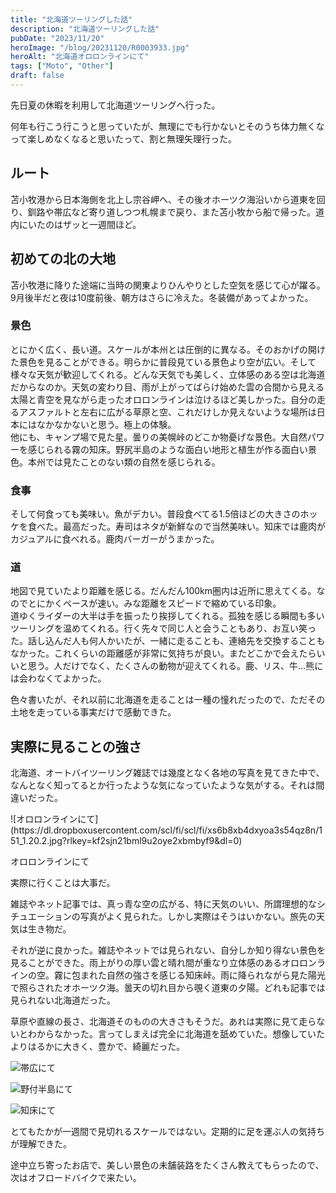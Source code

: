 ```yaml
---
title: "北海道ツーリングした話"
description: "北海道ツーリングした話"
pubDate: "2023/11/20"
heroImage: "/blog/20231120/R0003933.jpg"
heroAlt: "北海道オロロンラインにて"
tags: ["Moto", "Other"]
draft: false
---
```


先日夏の休暇を利用して北海道ツーリングへ行った。  

何年も行こう行こうと思っていたが、無理にでも行かないとそのうち体力無くなって楽しめなくなると思いたって、割と無理矢理行った。  

## ルート  
苫小牧港から日本海側を北上し宗谷岬へ、その後オホーツク海沿いから道東を回り、釧路や帯広など寄り道しつつ札幌まで戻り、また苫小牧から船で帰った。道内にいたのはザッと一週間ほど。  

## 初めての北の大地
苫小牧港に降りた途端に当時の関東よりひんやりとした空気を感じて心が躍る。9月後半だと夜は10度前後、朝方はさらに冷えた。冬装備があってよかった。  

### 景色
とにかく広く、長い道。スケールが本州とは圧倒的に異なる。そのおかげの開けた景色を見ることができる。明らかに普段見ている景色より空が広い。そして様々な天気が歓迎してくれる。どんな天気でも美しく、立体感のある空は北海道だからなのか。天気の変わり目、雨が上がってばらけ始めた雲の合間から見える太陽と青空を見ながら走ったオロロンラインは泣けるほど美しかった。自分の走るアスファルトと左右に広がる草原と空、これだけしか見えないような場所は日本にはなかなかないと思う。極上の体験。  
他にも、キャンプ場で見た星。曇りの美幌峠のどこか物憂げな景色。大自然パワーを感じられる霧の知床。野尻半島のような面白い地形と植生が作る面白い景色。本州では見たことのない類の自然を感じられる。  

### 食事
そして何食っても美味い。魚がデカい。普段食べてる1.5倍ほどの大きさのホッケを食べた。最高だった。寿司はネタが新鮮なので当然美味い。知床では鹿肉がカジュアルに食べれる。鹿肉バーガーがうまかった。  

### 道
地図で見ていたより距離を感じる。だんだん100km圏内は近所に思えてくる。なのでとにかくペースが速い。みな距離をスピードで縮めている印象。  
道ゆくライダーの大半は手を振ったり挨拶してくれる。孤独を感じる瞬間も多いツーリングを温めてくれる。行く先々で同じ人と会うこともあり、お互い笑った。話し込んだ人も何人かいたが、一緒に走ることも、連絡先を交換することもなかった。これくらいの距離感が非常に気持ちが良い。またどこかで会えたらいいと思う。人だけでなく、たくさんの動物が迎えてくれる。鹿、リス、牛…熊には会わなくてよかった。

色々書いたが、それ以前に北海道を走ることは一種の憧れだったので、ただその土地を走っている事実だけで感動できた。

## 実際に見ることの強さ  
北海道、オートバイツーリング雑誌では幾度となく各地の写真を見てきた中で、なんとなく知ってるとか行ったような気になっていたような気がする。それは間違いだった。  

<div class="l-rail l-rail--full--m">
![オロロンラインにて](https://dl.dropboxusercontent.com/scl/fi/scl/fi/xs6b8xb4dxyoa3s54qz8n/151_1.20.2.jpg?rlkey=kf2sjn21bml9u2oye2xbmbyf9&dl=0)
<p class="t-caption">オロロンラインにて</p>
</div>

実際に行くことは大事だ。  

雑誌やネット記事では、真っ青な空の広がる、特に天気のいい、所謂理想的なシチュエーションの写真がよく見られた。しかし実際はそうはいかない。旅先の天気は生き物だ。  

それが逆に良かった。雑誌やネットでは見られない、自分しか知り得ない景色を見ることができた。雨上がりの厚い雲と晴れ間が重なり立体感のあるオロロンラインの空。霧に包まれた自然の強さを感じる知床峠。雨に降られながら見た陽光で照らされたオホーツク海。曇天の切れ目から覗く道東の夕陽。どれも記事では見られない北海道だった。  

草原や直線の長さ、北海道そのものの大きさもそうだ。あれは実際に見て走らないとわからなかった。言ってしまえば完全に北海道を舐めていた。想像していたよりはるかに大きく、豊かで、綺麗だった。  


![帯広にて](https://dl.dropboxusercontent.com/scl/fi/3owh8zfpia6g6q758l792/35_1.7.1.jpg?rlkey=vmg6faoemsvyyjq6hjmdhwlwc&dl=0)

![野付半島にて](https://dl.dropboxusercontent.com/scl/fi/b6wnjgzrxk8s8bnrl33s3/R0004268.jpg?rlkey=33qukrtoghvt26784cpj6h9d4&dl=0)

![知床にて](https://dl.dropboxusercontent.com/scl/fi/p36pjrwhqgmjdph9282zo/R0004164.jpg?rlkey=ku9lk9rysj2f4w5jbzsgwi4nc&dl=0)

とてもたかが一週間で見切れるスケールではない。定期的に足を運ぶ人の気持ちが理解できた。

途中立ち寄ったお店で、美しい景色の未舗装路をたくさん教えてもらったので、次はオフロードバイクで来たい。